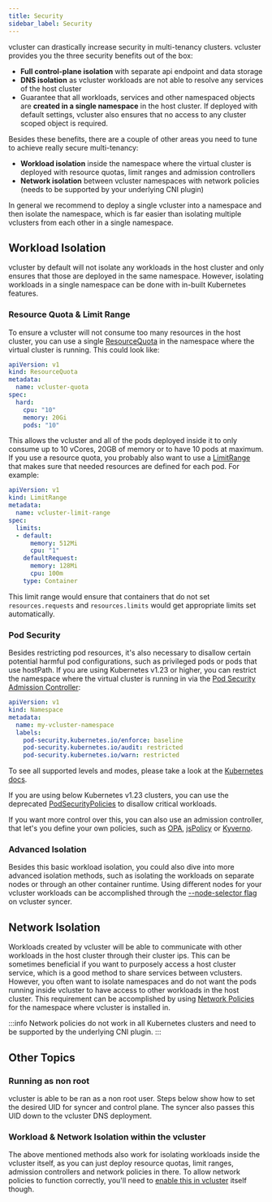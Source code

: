 ```yaml
---
title: Security
sidebar_label: Security
---
```



vcluster can drastically increase security in multi-tenancy clusters. vcluster provides you the three security benefits out of the box:
- **Full control-plane isolation** with separate api endpoint and data storage
- **DNS isolation** as vcluster workloads are not able to resolve any services of the host cluster
- Guarantee that all workloads, services and other namespaced objects are **created in a single namespace** in the host cluster. If deployed with default settings, vcluster also ensures that no access to any cluster scoped object is required.

Besides these benefits, there are a couple of other areas you need to tune to achieve really secure multi-tenancy:
- **Workload isolation** inside the namespace where the virtual cluster is deployed with resource quotas, limit ranges and admission controllers
- **Network isolation** between vcluster namespaces with network policies (needs to be supported by your underlying CNI plugin)

In general we recommend to deploy a single vcluster into a namespace and then isolate the namespace, which is far easier than isolating multiple vclusters from each other in a single namespace.

## Workload Isolation

vcluster by default will not isolate any workloads in the host cluster and only ensures that those are deployed in the same namespace.
However, isolating workloads in a single namespace can be done with in-built Kubernetes features.

### Resource Quota & Limit Range

To ensure a vcluster will not consume too many resources in the host cluster, you can use a single [ResourceQuota](https://kubernetes.io/docs/concepts/policy/resource-quotas/) in the namespace where the virtual cluster is running. This could look like:

```yaml
apiVersion: v1
kind: ResourceQuota
metadata:
  name: vcluster-quota
spec:
  hard:
    cpu: "10"
    memory: 20Gi
    pods: "10"
```

This allows the vcluster and all of the pods deployed inside it to only consume up to 10 vCores, 20GB of memory or to have 10 pods at maximum. If you use a resource quota, you probably also want to use a [LimitRange](https://kubernetes.io/docs/concepts/policy/limit-range/) that makes sure that needed resources are defined for each pod. For example:

```yaml
apiVersion: v1
kind: LimitRange
metadata:
  name: vcluster-limit-range
spec:
  limits:
  - default:
      memory: 512Mi
      cpu: "1"
    defaultRequest:
      memory: 128Mi
      cpu: 100m
    type: Container
```

This limit range would ensure that containers that do not set `resources.requests` and `resources.limits` would get appropriate limits set automatically.

### Pod Security

Besides restricting pod resources, it's also necessary to disallow certain potential harmful pod configurations, such as privileged pods or pods that use hostPath.
If you are using Kubernetes v1.23 or higher, you can restrict the namespace where the virtual cluster is running in via the [Pod Security Admission Controller](https://kubernetes.io/docs/concepts/security/pod-security-admission/):

```yaml
apiVersion: v1
kind: Namespace
metadata:
  name: my-vcluster-namespace
  labels:
    pod-security.kubernetes.io/enforce: baseline
    pod-security.kubernetes.io/audit: restricted
    pod-security.kubernetes.io/warn: restricted
```

To see all supported levels and modes, please take a look at the [Kubernetes docs](https://kubernetes.io/docs/concepts/security/pod-security-standards/).

If you are using below Kubernetes v1.23 clusters, you can use the deprecated [PodSecurityPolicies](https://kubernetes.io/docs/concepts/policy/pod-security-policy/) to disallow critical workloads.

If you want more control over this, you can also use an admission controller, that let's you define your own policies, such as [OPA](https://www.openpolicyagent.org/docs/v0.12.2/kubernetes-admission-control/), [jsPolicy](https://www.jspolicy.com/) or [Kyverno](https://kyverno.io/).

### Advanced Isolation

Besides this basic workload isolation, you could also dive into more advanced isolation methods, such as isolating the workloads on separate nodes or through an other container runtime. Using different nodes for your vcluster workloads can be accomplished through the [--node-selector flag](../architecture/nodes.mdx) on vcluster syncer.

## Network Isolation

Workloads created by vcluster will be able to communicate with other workloads in the host cluster through their cluster ips. This can be sometimes beneficial if you want to purposely access a host cluster service, which is a good method to share services between vclusters. However, you often want to isolate namespaces and do not want the pods running inside vcluster to have access to other workloads in the host cluster.
This requirement can be accomplished by using [Network Policies](https://kubernetes.io/docs/concepts/services-networking/network-policies/) for the namespace where vcluster is installed in.

:::info
Network policies do not work in all Kubernetes clusters and need to be supported by the underlying CNI plugin.
:::

## Other Topics

### Running as non root

vcluster is able to be ran as a non root user. Steps below show how to set the desired UID for syncer and control plane. The syncer also passes this UID down to the vcluster DNS deployment.

<NonRootSegment/>

### Workload & Network Isolation within the vcluster

The above mentioned methods also work for isolating workloads inside the vcluster itself, as you can just deploy resource quotas, limit ranges, admission controllers and network policies in there. To allow network policies to function correctly, you'll need to [enable this in vcluster](../architecture/networking.mdx) itself though.
